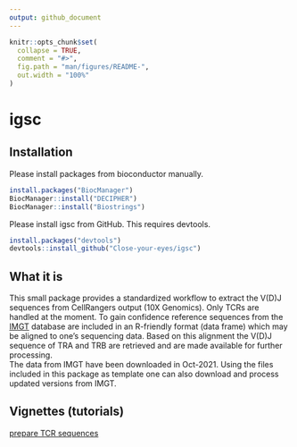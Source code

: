```yaml
---
output: github_document
---
```


<!-- README.md is generated from README.Rmd. Please edit that file -->

```r
knitr::opts_chunk$set(
  collapse = TRUE,
  comment = "#>",
  fig.path = "man/figures/README-",
  out.width = "100%"
)
```

# igsc

<!-- badges: start -->
<!-- badges: end -->


## Installation

Please install packages from bioconductor manually.

``` r
install.packages("BiocManager")
BiocManager::install("DECIPHER")
BiocManager::install("Biostrings")
```

Please install igsc from GitHub. This requires devtools.

``` r
install.packages("devtools")
devtools::install_github("Close-your-eyes/igsc")
```

## What it is

This small package provides a standardized workflow to extract the V(D)J sequences from CellRangers output (10X Genomics).
Only TCRs are handled at the moment.
To gain confidence reference sequences from the [IMGT](http://www.imgt.org) database are included in an R-friendly format (data frame) which may be aligned to one's sequencing data.
Based on this alignment the V(D)J sequence of TRA and TRB are retrieved and are made available for further processing.  
The data from IMGT have been downloaded in Oct-2021. Using the files included in this package as template one can also download and process updated versions from IMGT.


## Vignettes (tutorials)

[prepare TCR sequences](https://close-your-eyes.github.io/igsc/articles/prepare_tcr_seq_data.html)  

